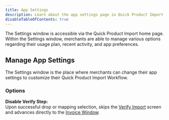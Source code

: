 ```yaml
---
title: App Settings
description: Learn about the app settings page in Quick Product Import.
disableTableOfContents: true
---
```


The Settings window is accessible via the Quick Product Import home page. Within the Settings window, merchants are able to manage various options regarding their usage plan, recent activity, and app preferences.

## Manage App Settings

The Settings window is the place where merchants can change their app settings to customize their Quick Product Import Workflow.

### Options

**Disable Verify Step:** <br />Upon successful drop or mapping selection, skips the [Verify Import](/features/verify-import) screen and advances directly to the [Invoice Window](/features/invoice-window).
